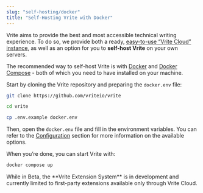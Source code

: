 ```yaml
---
slug: "self-hosting/docker"
title: "Self-Hosting Vrite with Docker"
---
```


Vrite aims to provide the best and most accessible technical writing experience. To do so, we provide both a ready, [easy-to-use “Vrite Cloud” instance](https://app.vrite.io/), as well as an option for you to **self-host Vrite** on your own servers.

The recommended way to self-host Vrite is with [Docker](https://docs.docker.com/engine/install/) and [Docker Compose](https://docs.docker.com/compose/install/) - both of which you need to have installed on your machine.

Start by cloning the Vrite repository and preparing the `docker.env` file:

```bash
git clone https://github.com/vriteio/vrite

cd vrite

cp .env.example docker.env
```

Then, open the `docker.env` file and fill in the environment variables. You can refer to the [Configuration](/self-hosting/configuration) section for more information on the available options.

When you’re done, you can start Vrite with:

```bash
docker compose up
```

<Info>
  While in Beta, the **Vrite Extension System** is in development and currently limited to first-party extensions available only through Vrite Cloud.
</Info>